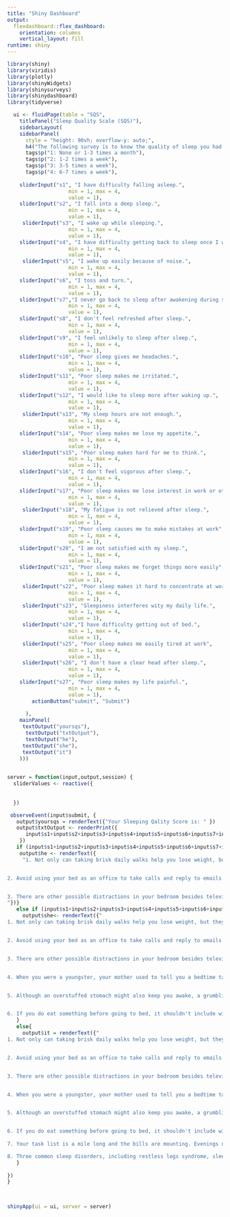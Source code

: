 ```yaml
---
title: "Shiny Dashboard"
output: 
  flexdashboard::flex_dashboard:
    orientation: columns
    vertical_layout: fill
runtime: shiny
---
```


```r
library(shiny)
library(viridis)
library(plotly)
library(shinyWidgets)
library(shinysurveys)
library(shinydashboard)
library(tidyverse)

```


```r

  ui <- fluidPage(table = "SQS",
    titlePanel("Sleep Quality Scale (SQS)"),
    sidebarLayout(
    sidebarPanel(
      style = "height: 90vh; overflow-y: auto;", 
      h4("The following survey is to know the quality of sleep you had for the last one month. Read the questions and check the closest answer."),
      tags$p("1: None or 1-3 times a month"),
      tags$p("2: 1-2 times a week"),
      tags$p("3: 3-5 times a week"),
      tags$p("4: 6-7 times a week"),
      
    sliderInput("s1", "I have difficulty falling asleep.",
                    min = 1, max = 4,
                    value = 1),
    sliderInput("s2", "I fall into a deep sleep.",
                    min = 1, max = 4,
                    value = 1),
     sliderInput("s3", "I wake up while sleeping.",
                    min = 1, max = 4,
                    value = 1),
    sliderInput("s4", "I have difficulty getting back to sleep once I wake up in middle of the night.",
                    min = 1, max = 4,
                    value = 1),
     sliderInput("s5", "I wake up easily because of noise.",
                    min = 1, max = 4,
                    value = 1),
    sliderInput("s6", "I toss and turn.",
                    min = 1, max = 4,
                    value = 1),
    sliderInput("s7","I never go back to sleep after awakening during sleep.",
                    min = 1, max = 4,
                    value = 1),
    sliderInput("s8", "I don't feel refreshed after sleep.",
                    min = 1, max = 4,
                    value = 1),
    sliderInput("s9", "I feel unlikely to sleep after sleep.",
                    min = 1, max = 4,
                    value = 1),
    sliderInput("s10", "Poor sleep gives me headaches.",
                    min = 1, max = 4,
                    value = 1),
    sliderInput("s11", "Poor sleep makes me irritated.",
                    min = 1, max = 4,
                    value = 1),
    sliderInput("s12", "I would like to sleep more after waking up.",
                    min = 1, max = 4,
                    value = 1),
     sliderInput("s13", "My sleep hours are not enough.",
                    min = 1, max = 4,
                    value = 1),
    sliderInput("s14", "Poor sleep makes me lose my appetite.",
                    min = 1, max = 4,
                    value = 1),
     sliderInput("s15", "Poor sleep makes hard for me to think.",
                    min = 1, max = 4,
                    value = 1),
    sliderInput("s16", "I don't feel vigorous after sleep.",
                    min = 1, max = 4,
                    value = 1),
    sliderInput("s17", "Poor sleep makes me lose interest in work or others.",
                    min = 1, max = 4,
                    value = 1),
     sliderInput("s18", "My fatigue is not relieved after sleep.",
                    min = 1, max = 4,
                    value = 1),
    sliderInput("s19", "Poor sleep causes me to make mistakes at work",
                    min = 1, max = 4,
                    value = 1),
    sliderInput("s20", "I am not satisfied with my sleep.",
                    min = 1, max = 4,
                    value = 1),
    sliderInput("s21", "Poor sleep makes me forget things more easily",
                    min = 1, max = 4,
                    value = 1),
     sliderInput("s22", "Poor sleep makes it hard to concentrate at work.",
                    min = 1, max = 4,
                    value = 1),
     sliderInput("s23", "Sleepiness interferes wity my daily life.",
                    min = 1, max = 4,
                    value = 1),
     sliderInput("s24","I have difficulty getting out of bed.",
                    min = 1, max = 4,
                    value = 1),
     sliderInput("s25", "Poor sleep makes me easily tired at work",
                    min = 1, max = 4,
                    value = 1),
     sliderInput("s26", "I don't have a clear head after sleep.",
                    min = 1, max = 4,
                    value = 1),
    sliderInput("s27", "Poor sleep makes my life painful.",
                    min = 1, max = 4,
                    value = 1),
        actionButton("submit", "Submit")
        
      ),
    mainPanel(
     textOutput("yoursqs"),
      textOutput("txtOutput"),
      textOutput("he"),
     textOutput("she"),
     textOutput("it")
    )))
 

```



```r
server = function(input,output,session) {
  sliderValues <- reactive({
   
    
  })

 observeEvent(input$submit, {
   output$yoursqs = renderText({"Your Sleeping Qality Score is: " })
   output$txtOutput <- renderPrint({
      input$s1+input$s2+input$s3+input$s4+input$s5+input$s6+input$s7+input$s8+input$s9+input$s10+input$s11+input$s12+input$s13+input$s14+input$s15+input$s16+input$s17+input$s18+input$s19+input$s20+input$s21+input$s22+input$s23+input$s24+input$s25+input$s26+input$s27
    })
   if (input$s1+input$s2+input$s3+input$s4+input$s5+input$s6+input$s7+input$s8+input$s9+input$s10+input$s11+input$s12+input$s13+input$s14+input$s15+input$s16+input$s17+input$s18+input$s19+input$s20+input$s21+input$s22+input$s23+input$s24+input$s25+input$s26+input$s27 <40){
    output$he <- renderText({
     "1. Not only can taking brisk daily walks help you lose weight, but they will also help you sleep better at night. Melatonin and other naturally occurring sleep chemicals work better when exercised. According to a study published in the journal Sleep, postmenopausal women who worked out for roughly three and a half hours a week had an easier time falling asleep than those who worked out less frequently. Just be mindful of when you exercise. Too soon before bedtime exercise might be stimulating. Exercise in the morning that exposes you to bright light will support the body's innate circadian rhythm.


2. Avoid using your bed as an office to take calls and reply to emails. Do not watch late-night television there either. Instead of a trigger for wakefulness, the bed should encourage sleeping. Sleep and sexual activity belong in your bed.


3. There are other possible distractions in your bedroom besides television. The environment can also impact how well you sleep. Make sure your bedroom is as cozy as you can make it. Ideal conditions include a calm, dark, and cool setting. These all aid in the start of sleep.
"})}
   else if (input$s1+input$s2+input$s3+input$s4+input$s5+input$s6+input$s7+input$s8+input$s9+input$s10+input$s11+input$s12+input$s13+input$s14+input$s15+input$s16+input$s17+input$s18+input$s19+input$s20+input$s21+input$s22+input$s23+input$s24+input$s25+input$s26+input$s27 <60 &input$s1+input$s2+input$s3+input$s4+input$s5+input$s6+input$s7+input$s8+input$s9+input$s10+input$s11+input$s12+input$s13+input$s14+input$s15+input$s16+input$s17+input$s18+input$s19+input$s20+input$s21+input$s22+input$s23+input$s24+input$s25+input$s26+input$s27 >40){
     output$she<- renderText({"
1. Not only can taking brisk daily walks help you lose weight, but they will also help you sleep better at night. Melatonin and other naturally occurring sleep chemicals work better when exercised. According to a study published in the journal Sleep, postmenopausal women who worked out for roughly three and a half hours a week had an easier time falling asleep than those who worked out less frequently. Just be mindful of when you exercise. Too soon before bedtime exercise might be stimulating. Exercise in the morning that exposes you to bright light will support the body's innate circadian rhythm.


2. Avoid using your bed as an office to take calls and reply to emails. Do not watch late-night television there either. Instead of a trigger for wakefulness, the bed should encourage sleeping. Sleep and sexual activity belong in your bed.


3. There are other possible distractions in your bedroom besides television. The environment can also impact how well you sleep. Make sure your bedroom is as cozy as you can make it. Ideal conditions include a calm, dark, and cool setting. These all aid in the start of sleep.


4. When you were a youngster, your mother used to tell you a bedtime tale and tuck you into bed every night to help you fall asleep. A series of sleep rituals can have a similar impact even in adults. Rituals aid in alerting the body and mind that bedtime is approaching. savor a warm milk glass. Take a shower. As an alternative, try relaxing music.


5. Although an overstuffed stomach might also keep you awake, a grumbling stomach can. Avoid eating a substantial meal two to three hours before bed. Eat a modest, healthy snack (such an apple with a slice of cheese or a few whole-wheat crackers) if you're feeling peckish right before bed to keep you full until breakfast.


6. If you do eat something before going to bed, it shouldn't include wine or chocolate. Caffeine is a stimulant found in chocolate. Unexpectedly, alcohol also has the same result. Although it temporarily induces sleep, it actually acts as a stimulant and prevents sound sleep at night. Avoid anything spicy or acidic, which might cause heartburn, such as citrus fruits and liquids."})
   }
   else{
     output$it = renderText({"
1. Not only can taking brisk daily walks help you lose weight, but they will also help you sleep better at night. Melatonin and other naturally occurring sleep chemicals work better when exercised. According to a study published in the journal Sleep, postmenopausal women who worked out for roughly three and a half hours a week had an easier time falling asleep than those who worked out less frequently. Just be mindful of when you exercise. Too soon before bedtime exercise might be stimulating. Exercise in the morning that exposes you to bright light will support the body's innate circadian rhythm.


2. Avoid using your bed as an office to take calls and reply to emails. Do not watch late-night television there either. Instead of a trigger for wakefulness, the bed should encourage sleeping. Sleep and sexual activity belong in your bed.


3. There are other possible distractions in your bedroom besides television. The environment can also impact how well you sleep. Make sure your bedroom is as cozy as you can make it. Ideal conditions include a calm, dark, and cool setting. These all aid in the start of sleep.


4. When you were a youngster, your mother used to tell you a bedtime tale and tuck you into bed every night to help you fall asleep. A series of sleep rituals can have a similar impact even in adults. Rituals aid in alerting the body and mind that bedtime is approaching. savor a warm milk glass. Take a shower. As an alternative, try relaxing music.


5. Although an overstuffed stomach might also keep you awake, a grumbling stomach can. Avoid eating a substantial meal two to three hours before bed. Eat a modest, healthy snack (such an apple with a slice of cheese or a few whole-wheat crackers) if you're feeling peckish right before bed to keep you full until breakfast.


6. If you do eat something before going to bed, it shouldn't include wine or chocolate. Caffeine is a stimulant found in chocolate. Unexpectedly, alcohol also has the same result. Although it temporarily induces sleep, it actually acts as a stimulant and prevents sound sleep at night. Avoid anything spicy or acidic, which might cause heartburn, such as citrus fruits and liquids.
       
7. Your task list is a mile long and the bills are mounting. Evenings often bring problems from the day to the surface. A stimulus is stress. The fight-or-flight hormones are triggered, which interfere with sleep. Allow yourself enough time to unwind before bed. Learning how to relax can help you sleep better and feel less anxious during the day. Try deep breathing techniques to unwind. Take a long, steady breath in, and then let it out.

8. Three common sleep disorders, including restless legs syndrome, sleep apnea, and gastroesophageal reflux disease or GERD, can cause snoring, a burning discomfort in the chest, throat, or stomach. Visit your doctor for a diagnosis if these symptoms are keeping you up at night or making you tired throughout the day."})
   }
    
})
}

 

shinyApp(ui = ui, server = server)        
    
```


